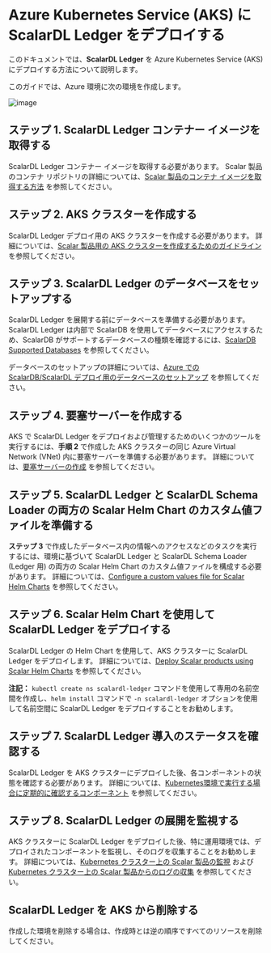 # Azure Kubernetes Service (AKS) に ScalarDL Ledger をデプロイする

このドキュメントでは、**ScalarDL Ledger** を Azure Kubernetes Service (AKS) にデプロイする方法について説明します。

このガイドでは、Azure 環境に次の環境を作成します。

![image](./images/png/AKS_ScalarDL_Ledger.drawio.png)

## ステップ 1. ScalarDL Ledger コンテナー イメージを取得する

ScalarDL Ledger コンテナー イメージを取得する必要があります。 Scalar 製品のコンテナ リポジトリの詳細については、[Scalar 製品のコンテナ イメージを取得する方法](../scalar-kubernetes/HowToGetContainerImages.mdx) を参照してください。

## ステップ 2. AKS クラスターを作成する

ScalarDL Ledger デプロイ用の AKS クラスターを作成する必要があります。 詳細については、[Scalar 製品用の AKS クラスターを作成するためのガイドライン](CreateAKSClusterForScalarProducts.mdx) を参照してください。

## ステップ 3. ScalarDL Ledger のデータベースをセットアップする

ScalarDL Ledger を展開する前にデータベースを準備する必要があります。 ScalarDL Ledger は内部で ScalarDB を使用してデータベースにアクセスするため、ScalarDB がサポートするデータベースの種類を確認するには、[ScalarDB Supported Databases](https://github.com/scalar-labs/scalardb/blob/master/docs/scalardb-supported-databases.mdx) を参照してください。

データベースのセットアップの詳細については、[Azure での ScalarDB/ScalarDL デプロイ用のデータベースのセットアップ](SetupDatabaseForAzure.mdx) を参照してください。

## ステップ 4. 要塞サーバーを作成する

AKS で ScalarDL Ledger をデプロイおよび管理するためのいくつかのツールを実行するには、**手順 2** で作成した AKS クラスターの同じ Azure Virtual Network (VNet) 内に要塞サーバーを準備する必要があります。 詳細については、[要塞サーバーの作成](CreateBastionServer.mdx) を参照してください。

## ステップ 5. ScalarDL Ledger と ScalarDL Schema Loader の両方の Scalar Helm Chart のカスタム値ファイルを準備する

**ステップ 3** で作成したデータベース内の情報へのアクセスなどのタスクを実行するには、環境に基づいて ScalarDL Ledger と ScalarDL Schema Loader (Ledger 用) の両方の Scalar Helm Chart のカスタム値ファイルを構成する必要があります。 詳細については、[Configure a custom values file for Scalar Helm Charts](https://github.com/scalar-labs/helm-charts/blob/main/docs/configure-custom-values-file.mdx) を参照してください。

## ステップ 6. Scalar Helm Chart を使用して ScalarDL Ledger をデプロイする

ScalarDL Ledger の Helm Chart を使用して、AKS クラスターに ScalarDL Ledger をデプロイします。 詳細については、[Deploy Scalar products using Scalar Helm Charts](https://github.com/scalar-labs/helm-charts/blob/main/docs/how-to-deploy-scalar-products.mdx) を参照してください。

**注記：** `kubectl create ns scalardl-ledger` コマンドを使用して専用の名前空間を作成し、`helm install` コマンドで `-n scalardl-ledger` オプションを使用して名前空間に ScalarDL Ledger をデプロイすることをお勧めします。

## ステップ 7. ScalarDL Ledger 導入のステータスを確認する

ScalarDL Ledger を AKS クラスターにデプロイした後、各コンポーネントの状態を確認する必要があります。 詳細については、[Kubernetes環境で実行する場合に定期的に確認するコンポーネント](RegularCheck.mdx) を参照してください。

## ステップ 8. ScalarDL Ledger の展開を監視する

AKS クラスターに ScalarDL Ledger をデプロイした後、特に運用環境では、デプロイされたコンポーネントを監視し、そのログを収集することをお勧めします。 詳細については、[Kubernetes クラスター上の Scalar 製品の監視](K8sMonitorGuide.mdx) および [Kubernetes クラスター上の Scalar 製品からのログの収集](K8sLogCollectionGuide.mdx) を参照してください。

## ScalarDL Ledger を AKS から削除する

作成した環境を削除する場合は、作成時とは逆の順序ですべてのリソースを削除してください。
